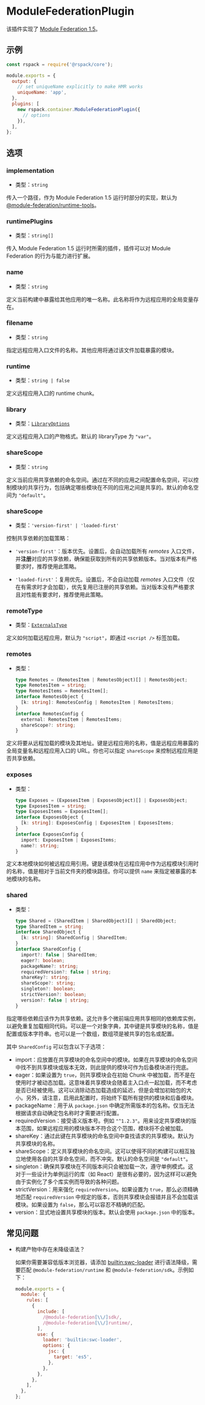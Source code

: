 
# ModuleFederationPlugin

该插件实现了 [Module Federation 1.5](https://github.com/module-federation/universe/tree/main/packages/enhanced)。

## 示例

```js
const rspack = require('@rspack/core');

module.exports = {
  output: {
    // set uniqueName explicitly to make HMR works
    uniqueName: 'app',
  },
  plugins: [
    new rspack.container.ModuleFederationPlugin({
      // options
    }),
  ],
};
```

## 选项

### implementation

- 类型：`string`

传入一个路径，作为 Module Federation 1.5 运行时部分的实现，默认为 [@module-federation/runtime-tools](https://github.com/module-federation/universe/tree/main/packages/runtime-tools)。

### runtimePlugins

- 类型：`string[]`

传入 Module Federation 1.5 运行时所需的插件，插件可以对 Module Federation 的行为与能力进行扩展。

### name

- 类型：`string`

定义当前构建中暴露给其他应用的唯一名称。此名称将作为远程应用的全局变量存在。

### filename

- 类型：`string`

指定远程应用入口文件的名称。其他应用将通过该文件加载暴露的模块。

### runtime

- 类型：`string | false`

定义远程应用入口的 runtime chunk。

### library

- 类型：[`LibraryOptions`](/config/output#outputlibrary)

定义远程应用入口的产物格式。默认的 libraryType 为 `"var"`。

### shareScope

- 类型：`string`

定义当前应用共享依赖的命名空间。通过在不同的应用之间配置命名空间，可以控制模块的共享行为，包括确定哪些模块在不同的应用之间是共享的。默认的命名空间为 `"default"`。

### shareScope

- 类型：`'version-first' | 'loaded-first'`

控制共享依赖的加载策略：

- `'version-first'`：版本优先。设置后，会自动加载所有 _remotes_ 入口文件，并**注册**对应的共享依赖，确保能获取到所有的共享依赖版本。当对版本有严格要求时，推荐使用此策略。

- `'loaded-first'`：复用优先。设置后，不会自动加载 _remotes_ 入口文件（仅在有需求时才会加载），优先复用已注册的共享依赖。当对版本没有严格要求且对性能有要求时，推荐使用此策略。

### remoteType

- 类型：[`ExternalsType`](/config/externals#externalstype)

定义如何加载远程应用，默认为 `"script"`，即通过 `<script />` 标签加载。

### remotes

- 类型：
  ```ts
  type Remotes = (RemotesItem | RemotesObject)[] | RemotesObject;
  type RemotesItem = string;
  type RemotesItems = RemotesItem[];
  interface RemotesObject {
    [k: string]: RemotesConfig | RemotesItem | RemotesItems;
  }
  interface RemotesConfig {
    external: RemotesItem | RemotesItems;
    shareScope?: string;
  }
  ```

定义将要从远程加载的模块及其地址。键是远程应用的名称，值是远程应用暴露的全局变量名和远程应用入口的 URL。你也可以指定 `shareScope` 来控制远程应用是否共享依赖。

### exposes

- 类型：
  ```ts
  type Exposes = (ExposesItem | ExposesObject)[] | ExposesObject;
  type ExposesItem = string;
  type ExposesItems = ExposesItem[];
  interface ExposesObject {
    [k: string]: ExposesConfig | ExposesItem | ExposesItems;
  }
  interface ExposesConfig {
    import: ExposesItem | ExposesItems;
    name?: string;
  }
  ```

定义本地模块如何被远程应用引用。键是该模块在远程应用中作为远程模块引用时的名称，值是相对于当前文件夹的模块路径。你可以提供 `name` 来指定被暴露的本地模块的名称。

### shared

- 类型：
  ```ts
  type Shared = (SharedItem | SharedObject)[] | SharedObject;
  type SharedItem = string;
  interface SharedObject {
    [k: string]: SharedConfig | SharedItem;
  }
  interface SharedConfig {
    import?: false | SharedItem;
    eager?: boolean;
    packageName?: string;
    requiredVersion?: false | string;
    shareKey?: string;
    shareScope?: string;
    singleton?: boolean;
    strictVersion?: boolean;
    version?: false | string;
  }
  ```

指定哪些依赖应该作为共享依赖。这允许多个微前端应用共享相同的依赖库实例，以避免重复加载相同代码。可以是一个对象字典，其中键是共享模块的名称，值是配置或版本字符串。也可以是一个数组，数组项是被共享的包名或配置。

其中 `SharedConfig` 可以包含以下子选项：

- import：应放置在共享模块的命名空间中的模块。如果在共享模块的命名空间中找不到共享模块或版本无效，则此提供的模块可作为后备模块进行兜底。
- eager：如果设置为 `true`，则共享模块会在初始 Chunk 中被加载，而不是在使用时才被动态加载。这意味着共享模块会随着主入口点一起加载，而不考虑是否已经被使用。这可以消除动态加载造成的延迟，但是会增加初始包的大小。另外，请注意，启用此配置时，将始终下载所有提供的模块和后备模块。
- packageName：用于从 `package.json` 中确定所需版本的包名称。仅当无法根据请求自动确定包名称时才需要进行配置。
- requiredVersion：接受语义版本号。例如 `"^1.2.3"`。用来设定共享模块的版本范围，如果远程应用的模块版本不符合这个范围，模块将不会被加载。
- shareKey：通过此键在共享模块的命名空间中查找请求的共享模块。默认为共享模块的名称。
- shareScope：定义共享模块的命名空间。这可以使得不同的构建可以相互独立地使用各自的共享命名空间，而不冲突。默认的命名空间是 `"default"`。
- singleton：确保共享模块在不同版本间只会被加载一次，遵守单例模式。这对于一些设计为单例运行的库（如 React）是很有必要的，因为这样可以避免由于实例化了多个库实例而导致的各种问题。
- strictVersion：用来强化 `requiredVersion`。如果设置为 `true`，那么必须精确地匹配 `requiredVersion` 中规定的版本，否则共享模块会报错并且不会加载该模块。如果设置为 `false`，那么可以容忍不精确的匹配。
- version：显式地设置共享模块的版本。默认会使用 `package.json` 中的版本。

## 常见问题

- 构建产物中存在未降级语法？

  如果你需要兼容低版本浏览器，请添加 [builtin:swc-loader](/guide/features/builtin-swc-loader) 进行语法降级，需要匹配 `@module-federation/runtime` 和 `@module-federation/sdk`。示例如下：

  ```js
  module.exports = {
    module: {
      rules: [
        {
          include: [
            /@module-federation[\\/]sdk/,
            /@module-federation[\\/]runtime/,
          ],
          use: {
            loader: 'builtin:swc-loader',
            options: {
              jsc: {
                target: 'es5',
              },
            },
          },
        },
      ],
    },
  };
  ```
